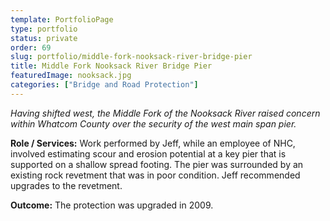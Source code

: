 ```yaml
---
template: PortfolioPage
type: portfolio
status: private
order: 69
slug: portfolio/middle-fork-nooksack-river-bridge-pier
title: Middle Fork Nooksack River Bridge Pier
featuredImage: nooksack.jpg
categories: ["Bridge and Road Protection"]
---
```


_Having shifted west, the Middle Fork of the Nooksack River raised concern within Whatcom County over the security of the west main span pier._  
  
**Role / Services:** Work performed by Jeff, while an employee of NHC, involved estimating scour and erosion potential at a key pier that is supported on a shallow spread footing. The pier was surrounded by an existing rock revetment that was in poor condition. Jeff recommended upgrades to the revetment.  
  
**Outcome:** The protection was upgraded in 2009.